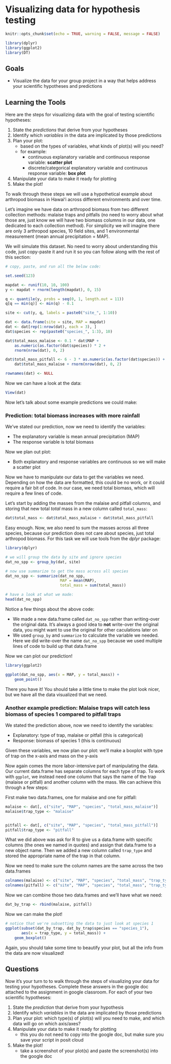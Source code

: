 # Visualizing data for hypothesis testing


```r
knitr::opts_chunk$set(echo = TRUE, warning = FALSE, message = FALSE)

library(dplyr)
library(ggplot2)
library(DT)
```




## Goals

- Visualize the data for your group project in a way that helps address your scientific hypotheses and predictions 




## Learning the Tools

Here are the steps for visualizing data with the goal of testing scientific hypotheses:

1. State the *predictions* that derive from your hypotheses
2. Identify which *variables* in the data are implicated by those predictions
3. Plan your plot:
    - based on the types of variables, what kinds of plot(s) will you need?
    - for example: 
        - continuous explanatory variable and continuous response variable: **scatter plot**
        - discrete/categorical explanatory variable and continuous response variable: **box plot**
4. Manipulate your data to make it ready for plotting
5. Make the plot!

To walk through these steps we will use a hypothetical example about arthropod biomass in Hawaiʻi across different environments and over time.

Let's imagine we have data on arthropod biomass from two different collection methods: malaise traps and pitfalls (no need to worry about what those are, just know we will have two biomass columns in our data, one dedicated to each collection method). For simplicity we will imagine there are only 3 arthropod species, 10 field sites, and 1 environmental measurement (mean annual precipitation = MAP).

We will simulate this dataset.  No need to worry about understanding this code, just copy-paste it and run it so you can follow along with the rest of this section:

```r
# copy, paste, and run all the below code:

set.seed(123)

mapdat <- runif(10, 10, 100)
y <- mapdat + rnorm(length(mapdat), 0, 15)

q <- quantile(y, probs = seq(0, 1, length.out = 11))
q[q == min(q)] <- min(q) - 0.1

site <- cut(y, q, labels = paste0("site_", 1:10))

dat <- data.frame(site = site, MAP = mapdat)
dat <- dat[rep(1:nrow(dat), each = 3), ]
dat$species <- rep(paste0("species_", 1:3), 10)

dat$total_mass_malaise <- 0.1 * dat$MAP + 
    as.numeric(as.factor(dat$species)) * 2 + 
    rnorm(nrow(dat), 0, 2)

dat$total_mass_pitfall <- 6 - 3 * as.numeric(as.factor(dat$species)) + 
    dat$total_mass_malaise + rnorm(nrow(dat), 0, 2)

rownames(dat) <- NULL
```


Now we can have a look at the data:

```r
View(dat)
```


Now let's talk about some example predictions we could make:

### Prediction: total biomass increases with more rainfall

We've stated our prediction, now we need to identify the variables:

- The explanatory variable is mean annual precipitation (MAP)
- The response variable is total biomass

Now we plan out plot:

- Both explanatory and response variables are continuous so we will make a scatter plot

Now we have to manipulate our data to get the variables we need.  Depending on how the data are formatted, this could be no work, or it could require a fair bit of code.  In our case, we need total biomass, which will require a few lines of code.

Let's start by adding the masses from the malaise and pitfall columns, and storing that new total *total* mass in a new column called `total_mass`:

```r
dat$total_mass <- dat$total_mass_malaise + dat$total_mass_pitfall
```

Easy enough.  Now, we also need to sum the masses across all three species, because our prediction does not care about species, just total arthropod biomass.  For this task we will use tools from the *dplyr* package:

```r
library(dplyr)

# we will group the data by site and ignore species
dat_no_spp <- group_by(dat, site)

# now use summarize to get the mass across all species 
dat_no_spp <- summarize(dat_no_spp, 
                        MAP = mean(MAP), 
                        total_mass = sum(total_mass))

# have a look at what we made:
head(dat_no_spp)
```


Notice a few things about the above code: 

- We made a new data.frame called `dat_no_spp` rather than writing-over the original data. It's always a good idea to **not** write-over the original data, you might want to use the original for other caculations later on
- We used `group_by` and `summarize` to calculate the variable we needed. Here we did write-over the name `dat_no_spp` because we used multiple lines of code to build up that data.frame

Now we can plot our prediction!

```r
library(ggplot2)

ggplot(dat_no_spp, aes(x = MAP, y = total_mass)) +
    geom_point()
```


There you have it!  You should take a little time to make the plot look nicer, but we have all the data visualized that we need.

### Another example prediction: Malaise traps will catch less biomass of species 1 compared to pitfall traps

We stated the prediction above, now we need to identify the variables:

- Explanatory: type of trap, malaise or pitfall (this is categorical)
- Response: biomass of species 1 (this is continuous)

Given these variables, we now plan our plot: we'll make a boxplot with type of trap on the x-axis and mass on the y-axis

Now again comes the more labor-intensive part of manipulating the data.  Our current data.frame has separate columns for each type of trap.  To work with `ggplot`, we instead need one column that says the name of the trap (malaise or pitfall) and another column with the mass.  We can achieve this through a few steps:

First make two data.frames, one for malaise and one for pitfall:

```r
malaise <- dat[, c("site", "MAP", "species", "total_mass_malaise")]
malaise$trap_type <- "malaise"


pitfall <- dat[, c("site", "MAP", "species", "total_mass_pitfall")]
pitfall$trap_type <- "pitfall"
```

What we did above was ask for R to give us a data.frame with specific columns (the ones we named in quotes) and assign that data.frame to a new object name.  Then we added a new column called `trap_type` and stored the appropriate name of the trap in that column.

Now we need to make sure the column names are the same across the two data.frames

```r
colnames(malaise) <- c("site", "MAP", "species", "total_mass", "trap_type")
colnames(pitfall) <- c("site", "MAP", "species", "total_mass", "trap_type")
```

Now we can combine those two data.frames and we'll have what we need:

```r
dat_by_trap <- rbind(malaise, pitfall)
```


Now we can make the plot!

```r
# notice that we're subsetting the data to just look at species 1
ggplot(subset(dat_by_trap, dat_by_trap$species == "species_1"), 
       aes(x = trap_type, y = total_mass)) +
    geom_boxplot()

```

Again, you should take some time to beautify your plot, but all the info from the data are now visualized!


## Questions

Now it's your turn to to walk through the steps of visualizing your data for testing your hypotheses.  Complete these answers in the google doc attached to the assignment in google classroom.  For each of your two scientific hypotheses:

1. State the *prediction* that derive from your hypothesis
2. Identify which *variables* in the data are implicated by those predictions
3. Plan your plot: which type(s) of plot(s) will you need to make, and which data will go on which axis/axes?
4. Manipulate your data to make it ready for plotting
    - this you do not need to copy into the google doc, but make sure you save your script in posit cloud
5. Make the plot!
    - take a screenshot of your plot(s) and paste the screenshot(s) into the google doc
